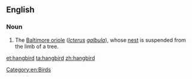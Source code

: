 ==English==

===Noun===
{{en-noun}}

# {{context|zoology}} The [[Baltimore oriole]] (''[[Icterus]] [[galbula]]''), whose [[nest]] is suspended from the limb of a tree. 

[[Category:en:Birds]]

[[et:hangbird]]
[[ta:hangbird]]
[[zh:hangbird]]